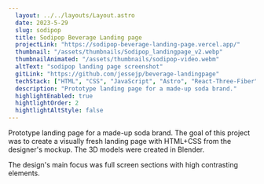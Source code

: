 ```yaml
---
  layout: ../../layouts/Layout.astro
  date: 2023-5-29
  slug: sodipop
  title: Sodipop Beverage Landing page
  projectLink: "https://sodipop-beverage-landing-page.vercel.app/"
  thumbnail: "/assets/thumbnails/Sodipop_landingpage_v2.webp"
  thumbnailAnimated: "/assets/thumbnails/sodipop-video.webm"
  altText: "sodipop landing page screenshot"
  gitLink: "https://github.com/jessejp/beverage-landingpage"
  techStack: ["HTML", "CSS", "JavaScript", "Astro", "React-Three-Fiber", "Blender"]
  description: "Prototype landing page for a made-up soda brand."
  highlightEnabled: true
  hightlightOrder: 2
  hightlightAltStyle: false
---
```


Prototype landing page for a made-up soda brand. The goal of this project was to create a visually fresh landing page with HTML+CSS from the designer's mockup. The 3D models were created in Blender.

The design's main focus was full screen sections with high contrasting elements.
